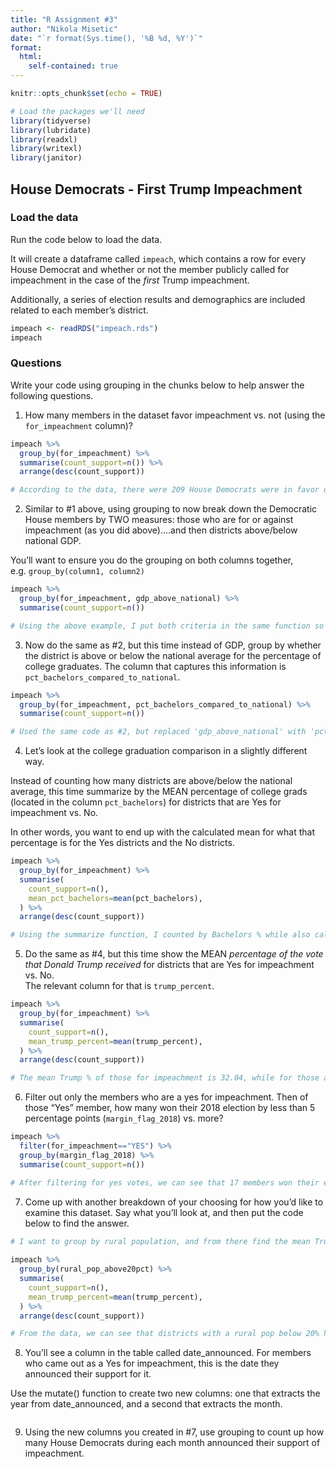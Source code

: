 ```yaml
---
title: "R Assignment #3"
author: "Nikola Misetic"
date: "`r format(Sys.time(), '%B %d, %Y')`"
format:
  html:
    self-contained: true
---
```


```r
knitr::opts_chunk$set(echo = TRUE)

# Load the packages we'll need
library(tidyverse)
library(lubridate)
library(readxl)
library(writexl)
library(janitor)

```

## House Democrats - First Trump Impeachment

### Load the data

Run the code below to load the data.

It will create a dataframe called `impeach`, which contains a row for every House Democrat and whether or not the member publicly called for impeachment in the case of the *first* Trump impeachment.

Additionally, a series of election results and demographics are included related to each member's district.

```r

impeach <- readRDS("impeach.rds")
impeach


```

### Questions

Write your code using grouping in the chunks below to help answer the following questions.

1)  How many members in the dataset favor impeachment vs. not (using the `for_impeachment` column)?

```r
impeach %>% 
  group_by(for_impeachment) %>% 
  summarise(count_support=n()) %>% 
  arrange(desc(count_support))

# According to the data, there were 209 House Democrats were in favor of impeachment, while 26 were against it.
```

2)  Similar to #1 above, using grouping to now break down the Democratic House members by TWO measures: those who are for or against impeachment (as you did above)....and then districts above/below national GDP.  
  
You'll want to ensure you do the grouping on both columns together, e.g. `group_by(column1, column2)`

```r
impeach %>% 
  group_by(for_impeachment, gdp_above_national) %>% 
  summarise(count_support=n())

# Using the above example, I put both criteria in the same function so that the two groups would appear together. Of those against impeachment, 7 were above the median income while 19 were below. Of those for impeachment, 126 were above the median income while 83 were below.
```

3)  Now do the same as #2, but this time instead of GDP, group by whether the district is above or below the national average for the percentage of college graduates. The column that captures this information is `pct_bachelors_compared_to_national`.

```r
impeach %>% 
  group_by(for_impeachment, pct_bachelors_compared_to_national) %>% 
  summarise(count_support=n())

# Used the same code as #2, but replaced 'gdp_above_national' with 'pct_bachelors_compared_to_national'
```

4)  Let's look at the college graduation comparison in a slightly different way.  
  
Instead of counting how many districts are above/below the national average, this time summarize by the MEAN percentage of college grads (located in the column `pct_bachelors`) for districts that are Yes for impeachment vs. No.  
  
In other words, you want to end up with the calculated mean for what that percentage is for the Yes districts and the No districts.

```r
impeach %>% 
  group_by(for_impeachment) %>% 
  summarise(
    count_support=n(),
    mean_pct_bachelors=mean(pct_bachelors),
  ) %>% 
  arrange(desc(count_support))

# Using the summarize function, I counted by Bachelors % while also calculating the mean. From this, the mean percent of Bachelors of those for impeachment was 33.69, while the mean for those against was 27.65
```

5)  Do the same as #4, but this time show the MEAN *percentage of the vote that Donald Trump received* for districts that are Yes for impeachment vs. No.  
The relevant column for that is `trump_percent`.

```r
impeach %>% 
  group_by(for_impeachment) %>% 
  summarise(
    count_support=n(),
    mean_trump_percent=mean(trump_percent),
  ) %>% 
  arrange(desc(count_support))

# The mean Trump % of those for impeachment is 32.04, while for those against was 43.82
```

6)  Filter out only the members who are a yes for impeachment. Then of those "Yes" member, how many won their 2018 election by less than 5 percentage points (`margin_flag_2018`) vs. more?

```r
impeach %>% 
  filter(for_impeachment=="YES") %>% 
  group_by(margin_flag_2018) %>% 
  summarise(count_support=n())

# After filtering for yes votes, we can see that 17 members won their election by 5 points or less, while 192 won by more than 5 points.
```

7)  Come up with another breakdown of your choosing for how you'd like to examine this dataset. Say what you'll look at, and then put the code below to find the answer.

```r
# I want to group by rural population, and from there find the mean Trump percent
  
impeach %>% 
  group_by(rural_pop_above20pct) %>% 
  summarise(
    count_support=n(),
    mean_trump_percent=mean(trump_percent),
  ) %>% 
  arrange(desc(count_support))

# From the data, we can see that districts with a rural pop below 20% have a 31.72 mean Trump %, while distrits above 20% had a 42.48 mean Trump %
```

8)  You'll see a column in the table called date_announced. For members who came out as a Yes for impeachment, this is the date they announced their support for it.  
  
Use the mutate() function to create two new columns: one that extracts the year from date_announced, and a second that extracts the month.

```r

  







```

9) Using the new columns you created in #7, use grouping to count up how many House Democrats during each month announced their support of impeachment.

```r

  







```



